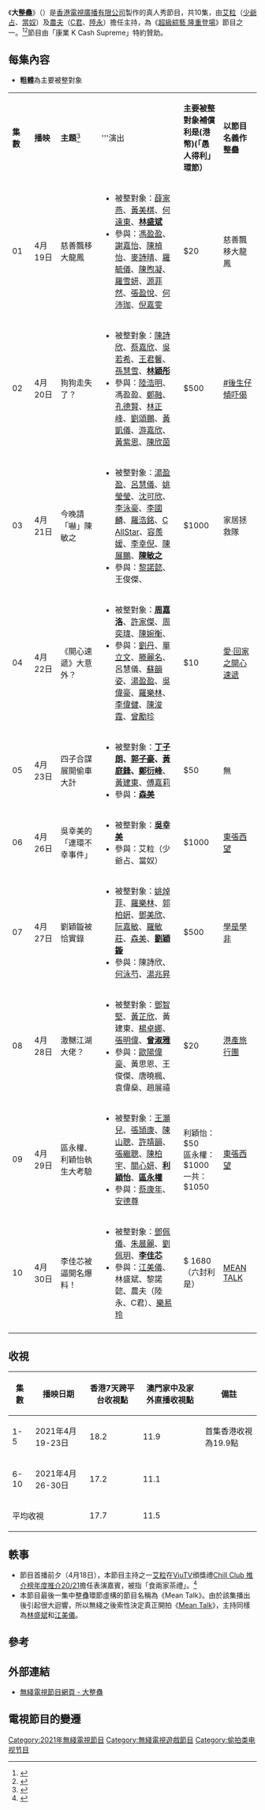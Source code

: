{{not|明星大整蛊}}
{{無綫節目
| 中文節目名=大整蠱
| 英文節目名=Prankenstein
| 別名=
| 圖片=
| 翡翠台首播日期=2021年4月19日－2021年4月30日
| 翡翠台首播時間=逢星期一至五 22:30-23:00
| 監製=[[姜偉_(監製)|姜偉]]
| 編導=
| 編審=[[黃華倫|黃華倫]]
| 集數=10
| 類型=真人騷
| 製作公司=[[電視廣播有限公司|電視廣播有限公司]]
| 外景={{HKG}}
| 主持=[[艾粒|艾粒]]（[[少爺占|少爺占]]、[[唐劍康|當  奴]]）<br>[[農夫_(組合)|農夫]]（[[C君|C君]]、[[陸永_(藝人)|陸永]]）
| 演出=
| 主題曲=
| 作曲=
| 填詞=
| 主唱=
| 旁白=
| 配音=
| 相關=[[農夫小儀嬉|農夫小儀嬉]]<br>[[玩嘢王_(無綫電視)|玩嘢王]]<br>[[愚樂I_love_U|愚樂I love U]]<br>[[愚樂I_love_U_Summer|愚樂I love U Summer]]
| 網頁=https://programme.tvb.com/variety/kimkeungsnewprogramme
}}
《'''大整蠱'''》（{{Lang-en|Prankenstein}}）是[[香港|香港]][[電視廣播有限公司|電視廣播有限公司]]製作的真人秀節目，共10集，由[[艾粒|艾粒]]（[[少爺占|少爺占]]、[[唐劍康|當奴]]）及[[農夫_(組合)|農夫]]（[[C君|C君]]、[[陸永_(藝人)|陸永]]）擔任主持，為《[[超級綜藝_隆重登場|超級綜藝 隆重登場]]》節目之一。<ref>{{Cite web |url=https://skypost.ulifestyle.com.hk/article/2933857/%E3%80%8A%E5%A4%A7%E6%95%B4%E8%A0%B1%E3%80%8B%E4%B8%8B%E5%91%A8%E9%96%8B%E6%92%AD%E2%94%82%E9%A0%90%E5%91%8A%E7%89%87%E6%9B%9D%E5%85%89%E8%BF%91%E7%99%BE%E4%BD%8D%E8%97%9D%E4%BA%BA%E8%A2%AB%E6%95%B4%E8%A0%B1%20%E4%B8%BB%E6%8C%81%E9%99%B8%E6%B0%B8%EF%BC%9A%E5%85%B6%E5%AF%A6%E6%95%B4%E8%A0%B1%E5%92%97Do%E5%A7%90%E2%80%A6 |title=《大整蠱》下周開播│預告片曝光近百位藝人被整蠱 主持陸永：其實整蠱咗Do姐… |access-date=2021-04-17 |archive-date=2021-04-18 |archive-url=https://web.archive.org/web/20210418201324/https://skypost.ulifestyle.com.hk/article/2933857/%E3%80%8A%E5%A4%A7%E6%95%B4%E8%A0%B1%E3%80%8B%E4%B8%8B%E5%91%A8%E9%96%8B%E6%92%AD%E2%94%82%E9%A0%90%E5%91%8A%E7%89%87%E6%9B%9D%E5%85%89%E8%BF%91%E7%99%BE%E4%BD%8D%E8%97%9D%E4%BA%BA%E8%A2%AB%E6%95%B4%E8%A0%B1%20%E4%B8%BB%E6%8C%81%E9%99%B8%E6%B0%B8%EF%BC%9A%E5%85%B6%E5%AF%A6%E6%95%B4%E8%A0%B1%E5%92%97Do%E5%A7%90%E2%80%A6 |dead-url=no }}</ref><ref>{{Cite web |url=https://www.orientalsunday.hk/%E6%9C%80%E6%96%B0%E5%A8%9B%E8%81%9E/%E5%A4%A7%E6%95%B4%E8%A0%B1-%E6%84%9B%E5%9B%9E%E5%AE%B6-bob-plt-431240/ |title=農夫 艾粒主持《大整蠱》 玩喊藝人 《愛回家》成重災區 Bob繼《玩嘢王》後再被玩 |access-date=2021-04-17 |archive-date=2021-04-20 |archive-url=https://web.archive.org/web/20210420030346/https://www.orientalsunday.hk/%e6%9c%80%e6%96%b0%e5%a8%9b%e8%81%9e/%e5%a4%a7%e6%95%b4%e8%a0%b1-%e6%84%9b%e5%9b%9e%e5%ae%b6-bob-plt-431240/ |dead-url=no }}</ref>節目由「康業 K Cash Supreme」特約贊助。

== 每集內容 ==
*'''粗體'''為主要被整對象
{|class="wikitable" style="width:70%; font-size:16px;"
|-style="background:cornflowerblue; color:white" align=center
|style="width:5%"|'''集數'''||style="width:8%"|'''播映'''||style="width:12%"|'''主題'''<ref>{{Cite web|title=大整蠱 - 每集內容 - tvb.com|url=https://programme.tvb.com/variety/kimkeungsnewprogramme/episode/|access-date=2021-12-26|work=programme.tvb.com|archive-date=2021-12-26|archive-url=https://web.archive.org/web/20211226083359/https://programme.tvb.com/variety/kimkeungsnewprogramme/episode/|dead-url=no}}</ref>|| style="width:25%" |'''演出||style="width:8%"|'''主要被整對象補償利是(港幣)(「愚人得利」環節）'''||style="width:8%"|'''以節目名義作整蠱'''
|-
| 01 || 4月19日 || 慈善飄移大龍鳳||align=left|
*被整對象：[[薛家燕|薛家燕]]、[[黃美棋|黃美棋]]、[[何遠東|何遠東]]、'''[[林盛斌|林盛斌]]'''
*參與：[[馮盈盈|馮盈盈]]、[[謝嘉怡|謝嘉怡]]、[[陳楨怡|陳楨怡]]、[[麥詩晴|麥詩晴]]、[[羅毓儀|羅毓儀]]、[[陳煦凝|陳煦凝]]、[[羅雪妍|羅雪妍]]、[[源菲然|源菲然]]、[[張盈悅|張盈悅]]、[[何沛珈|何沛珈]]、[[倪嘉雯|倪嘉雯]]
|$20
| 慈善飄移大龍鳳
|-
| 02 || 4月20日 || 狗狗走失了？||align=left|
*被整對象：[[陳詩欣_(香港)|陳詩欣]]、[[蔡嘉欣|蔡嘉欣]]、[[吳若希|吳若希]]、[[王君馨|王君馨]]、[[孫慧雪|孫慧雪]]、'''[[林穎彤|林穎彤]]'''
*參與：[[陸浩明|陸浩明]]、馮盈盈、[[鄭融|鄭融]]、[[孔德賢|孔德賢]]、[[林正峰|林正峰]]、[[劉頌鵬|劉頌鵬]]、[[黃凱儀|黃凱儀]]、[[游嘉欣|游嘉欣]]、[[黃紫恩|黃紫恩]]、[[陳欣茵|陳欣茵]]
|$500
|[[後生仔傾吓偈|#後生仔傾吓偈]]
|-
| 03 || 4月21日 || 今晚請「嚇」陳敏之 ||align=left|
*被整對象：[[湯盈盈|湯盈盈]]、[[呂慧儀|呂慧儀]]、[[姚瑩瑩|姚瑩瑩]]、[[沈可欣|沈可欣]]、[[李泳豪|李泳豪]]、[[李國麟_(演員)|李國麟]]、[[羅浩銘|羅浩銘]]、[[C_AllStar|C AllStar]]、[[容羨媛|容羨媛]]、[[李幸倪|李幸倪]]、[[陳展鵬|陳展鵬]]、'''[[陳敏之|陳敏之]]'''
*參與：[[黎諾懿|黎諾懿]]、王俊傑、{{link-yue|鄭芷彤|鄭芷彤}}
|$1000
|家居拯救隊
|-
| 04 || 4月22日 ||《開心速遞》大意外？||align=left|
*被整對象：'''[[周嘉洛|周嘉洛]]'''、[[許家傑|許家傑]]、[[周奕瑋|周奕瑋]]、[[陳婉衡|陳婉衡]]、{{link-yue|詹可琳|詹可琳}}
*參與：[[劉丹_(香港)|劉丹]]、[[單立文|單立文]]、[[滕麗名|滕麗名]]、呂慧儀、[[蘇韻姿|蘇韻姿]]、[[湯盈盈|湯盈盈]]、[[吳偉豪|吳偉豪]]、[[羅樂林|羅樂林]]、[[李偉健|李偉健]]、[[陳浚霆|陳浚霆]]、[[曾勵珍|曾勵珍]]
|$10
|[[愛·回家之開心速遞|愛·回家之開心速遞]]
|-
| 05 || 4月23日 || 四子合謀展開偷車大計 ||align=left|
*被整對象：'''[[丁子朗|丁子朗]]、[[郭子豪|郭子豪]]、[[黃庭鋒|黃庭鋒]]、[[鄭衍峰|鄭衍峰]]'''、[[黃建東|黃建東]]、[[傅嘉莉|傅嘉莉]]
*參與：'''[[森美|森美]]'''
|$50
|無
|-
| 06 || 4月26日 || 吳幸美的「連環不幸事件」||align=left|
*被整對象：'''[[吳幸美|吳幸美]]'''
*參與：艾粒（少爺占、當奴）
|$1000
|[[東張西望|東張西望]]
|-
| 07 || 4月27日 || 劉穎鏇被恰實錄 ||align=left|
*被整對象：[[姚焯菲|姚焯菲]]、[[羅樂林|羅樂林]]、[[郭柏姸|郭柏姸]]、[[鄧美欣|鄧美欣]]、[[阮嘉敏|阮嘉敏]]、[[羅敏莊|羅敏莊]]、[[森美|森美]]、'''[[劉穎鏇|劉穎鏇]]'''
*參與：陳詩欣、[[何泳芍|何泳芍]]、[[湯兆昇|湯兆昇]]
|$500
|[[學是學非|學是學非]]
|-
| 08 || 4月28日 || 激嬲江湖大佬？ ||align=left|
*被整對象：[[鄧智堅|鄧智堅]]、[[黃芷欣|黃芷欣]]、黃建東、[[楊卓娜|楊卓娜]]、[[張明偉|張明偉]]、'''[[曾淑雅|曾淑雅]]'''
*參與：[[歐陽偉豪|歐陽偉豪]]、黃思恩、王俊傑、唐曉楓、袁偉燊、趙展禧
|$20
|[[港產旅行團|港產旅行團]]
|-
| 09 || 4月29日 || 區永權、利穎怡執生大考驗 ||align=left|
*被整對象：[[王灝兒|王灝兒]]、[[張頴康|張頴康]]、[[陳山聰|陳山聰]]、[[許靖韻|許靖韻]]、[[張繼聰|張繼聰]]、[[陳柏宇|陳柏宇]]、[[關心妍|關心妍]]、'''[[利穎怡|利穎怡]]'''、'''[[區永權|區永權]]'''
*參與：[[蔡康年|蔡康年]]、[[安德尊|安德尊]]
|利穎怡：$50<br>區永權：$1000<br>一共：$1050
|[[東張西望|東張西望]]
|-
| 10 || 4月30日 || 李佳芯被逼開名爆料！ ||align=left|
*被整對象：[[鄧佩儀|鄧佩儀]]、[[朱晨麗|朱晨麗]]、[[劉佩玥|劉佩玥]]、'''[[李佳芯|李佳芯]]'''
*參與：[[江美儀|江美儀]]、林盛斌、黎諾懿、農夫（陸永、C君）、[[樂易玲|樂易玲]]
|$ 1680（六封利是）
|[[Mean_Talk|MEAN TALK]]
|-
|}

==收視==
{| class="wikitable"
!集數
!播映日期
!香港7天跨平台收視點
!澳門家中及家外直播收視點
!備註
|-
|1-5
|2021年4月19-23日
|18.2
|11.9
|首集香港收視為19.9點
|-
|6-10
|2021年4月26-30日
|17.2
|11.1
|
|-
|colspan="2"|平均收視
|17.7
|11.5
|
|}

==軼事==
*節目首播前夕（4月18日），本節目主持之一[[艾粒|艾粒]]在[[ViuTV|ViuTV]]頒獎禮[[Chill_Club_推介榜年度推介20/21|Chill Club 推介榜年度推介20/21]]擔任表演嘉賓，被指「食兩家茶禮」。<ref>{{Cite web |url=https://www.am730.com.hk/news/%E5%A8%9B%E6%A8%82/viutv%E9%A0%92%E7%8D%8E%E7%A6%AE%EF%BD%9C%E6%96%B0%E7%AF%80%E7%9B%AE%E5%95%9F%E6%92%AD%E5%86%8D%E5%8D%B3-%E8%89%BE%E7%B2%92%E5%80%92%E6%88%88%E5%8A%A9%E9%99%A3%E5%94%94%E6%80%95%E7%84%A1%E7%B6%AB%E5%B0%8F%E5%99%A8-264134 |title=ViuTV頒獎禮｜新節目啟播在即 艾粒倒戈助陣唔怕無綫小器 |access-date=2021-09-01 |archive-date=2021-05-12 |archive-url=https://web.archive.org/web/20210512200812/https://www.am730.com.hk/news/%E5%A8%9B%E6%A8%82/viutv%e9%a0%92%e7%8d%8e%e7%a6%ae%ef%bd%9c%e6%96%b0%e7%af%80%e7%9b%ae%e5%95%9f%e6%92%ad%e5%86%8d%e5%8d%b3-%e8%89%be%e7%b2%92%e5%80%92%e6%88%88%e5%8a%a9%e9%99%a3%e5%94%94%e6%80%95%e7%84%a1%e7%b6%ab%e5%b0%8f%e5%99%a8-264134 |dead-url=no }}</ref>
*本節目最後一集中整蠱環節虛構的節目名稱為《Mean Talk》。由於該集播出後引起很大迴響，所以無綫之後索性決定真正開拍《[[Mean_Talk|Mean Talk]]》，主持同樣為[[林盛斌|林盛斌]]和[[江美儀|江美儀]]。

==參考==
{{reflist}}

==外部連結==
*[https://programme.tvb.com/variety/kimkeungsnewprogramme  無綫電視節目網頁 - 大整蠱] {{Wayback|url=https://programme.tvb.com/variety/kimkeungsnewprogramme |date=20210419001116 }}

==電視節目的變遷==
{{電視節目的變遷
|電視台={{HKG}} [[無綫電視|無綫電視]][[翡翠台|翡翠台]]
|播放檔次=星期一至五 22:30-23:00 時段 
|節目名稱=大整蠱<br>（2021.04.19 - 2021.04.30）
|上一節目=[[尋人記|尋人記]]<br>（2021.04.05 - 2021.04.16）
|下一節目=[[好聲好戲|好聲好戲]]<br>（2021.05.03 - 2021.05.28）
}}

[[Category:2021年無綫電視節目|Category:2021年無綫電視節目]]
[[Category:無綫電視遊戲節目|Category:無綫電視遊戲節目]]
[[Category:偷拍类电视节目|Category:偷拍类电视节目]]